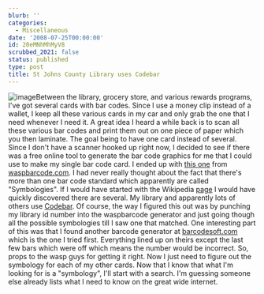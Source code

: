 ```yaml
---
blurb: ''
categories:
  - Miscellaneous
date: '2008-07-25T00:00:00'
id: 20eMNhMhMyV8
scrubbed_2021: false
status: published
type: post
title: St Johns County Library uses Codebar
---
```


![image](http://www.alanwsmith.com/blog/wp-content/uploads/2008/07/bar-code-sample.jpg "Codebar Bar Code")Between
the library, grocery store, and various rewards programs, I've got
several cards with bar codes. Since I use a money clip instead of a
wallet, I keep all these various cards in my car and only grab the
one that I need whenever I need it. A great idea I heard a while
back is to scan all these various bar codes and print them out on
one piece of paper which you then laminate. The goal being to have
one card instead of several. Since I don't have a scanner hooked up
right now, I decided to see if there was a free online tool to
generate the bar code graphics for me that I could use to make my
single bar code card. I ended up with
[this one](http://www.waspbarcode.com/Barcode_maker/generator.aspx)
from [waspbarcode.com](http://www.waspbarcode.com/). I had never
really thought about the fact that there's more than one bar code
standard which apparently are called "Symbologies". If I would have
started with the Wikipedia
[page](http://en.wikipedia.org/wiki/Barcode) I would have quickly
discovered there are several. My library and apparently lots of
others use [Codebar](http://en.wikipedia.org/wiki/Codabar). Of
course, the way I figured this out was by punching my library id
number into the waspbarcode generator and just going though all the
possible symbologies till I saw one that matched. One interesting
part of this was that I found another barcode generator at
[barcodesoft.com](http://www.barcodesoft.com/online-barcode-generator.aspx)
which is the one I tried first. Everything lined up on theirs
except the last few bars which were off which means the number
would be incorrect. So, props to the wasp guys for getting it
right. Now I just need to figure out the symbology for each of my
other cards. Now that I know that what I'm looking for is a
"symbology", I'll start with a search. I'm guessing someone else
already lists what I need to know on the great wide internet.
